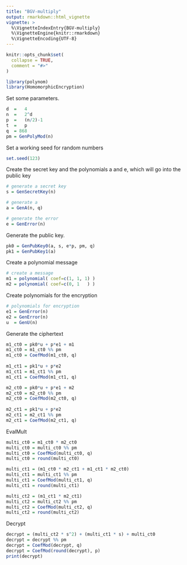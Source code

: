 ```yaml
---
title: "BGV-multiply"
output: rmarkdown::html_vignette
vignette: >
  %\VignetteIndexEntry{BGV-multiply}
  %\VignetteEngine{knitr::rmarkdown}
  %\VignetteEncoding{UTF-8}
---
```


```r
knitr::opts_chunk$set(
  collapse = TRUE,
  comment = "#>"
)
```

```r
library(polynom)
library(HomomorphicEncryption)
```

Set some parameters.
```r
d  =   4
n  =   2^d
p  =   (n/2)-1
t  =   p
q  = 868
pm = GenPolyMod(n)
```

Set a working seed for random numbers
```r
set.seed(123)
```

Create the secret key and the polynomials a and e, which will go into the public key
```r
# generate a secret key
s = GenSecretKey(n)

# generate a
a = GenA(n, q)

# generate the error
e = GenError(n)
```

Generate the public key.
```r
pk0 = GenPubKey0(a, s, e*p, pm, q)
pk1 = GenPubKey1(a)
```

Create a polynomial message
```r
# create a message
m1 = polynomial( coef=c(1, 1, 1) )
m2 = polynomial( coef=c(0, 1   ) )
```

Create polynomials for the encryption
```r
# polynomials for encryption
e1 = GenError(n)
e2 = GenError(n)
u  = GenU(n)
```

Generate the ciphertext
```r
m1_ct0 = pk0*u + p*e1 + m1
m1_ct0 = m1_ct0 %% pm
m1_ct0 = CoefMod(m1_ct0, q)
  
m1_ct1 = pk1*u + p*e2
m1_ct1 = m1_ct1 %% pm
m1_ct1 = CoefMod(m1_ct1, q)

m2_ct0 = pk0*u + p*e1 + m2
m2_ct0 = m2_ct0 %% pm
m2_ct0 = CoefMod(m2_ct0, q)
  
m2_ct1 = pk1*u + p*e2
m2_ct1 = m2_ct1 %% pm
m2_ct1 = CoefMod(m2_ct1, q)
```

EvalMult
```r
multi_ct0 = m1_ct0 * m2_ct0
multi_ct0 = multi_ct0 %% pm
multi_ct0 = CoefMod(multi_ct0, q)
multi_ct0 = round(multi_ct0)

multi_ct1 = (m1_ct0 * m2_ct1 + m1_ct1 * m2_ct0)
multi_ct1 = multi_ct1 %% pm
multi_ct1 = CoefMod(multi_ct1, q)
multi_ct1 = round(multi_ct1)

multi_ct2 = (m1_ct1 * m2_ct1)
multi_ct2 = multi_ct2 %% pm
multi_ct2 = CoefMod(multi_ct2, q)
multi_ct2 = round(multi_ct2)
```

Decrypt
```r
decrypt = (multi_ct2 * s^2) + (multi_ct1 * s) + multi_ct0
decrypt = decrypt %% pm
decrypt = CoefMod(decrypt, q)
decrypt = CoefMod(round(decrypt), p)
print(decrypt)
```

